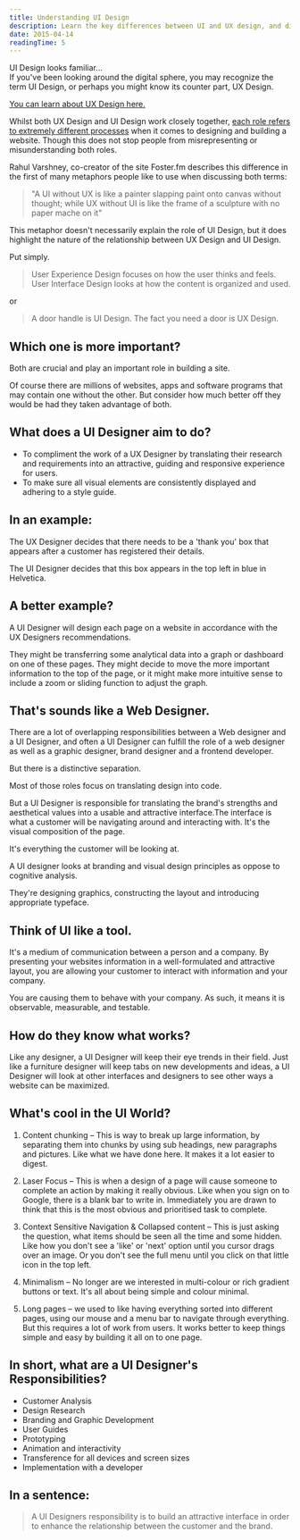 ```yaml
---
title: Understanding UI Design
description: Learn the key differences between UI and UX design, and discover how UI designers create attractive interfaces that enhance brand-customer relationships. Explore essential UI design principles and responsibilities.
date: 2015-04-14
readingTime: 5
---
```


UI Design looks familiar… <br />If you've been looking around the digital sphere, you may recognize the term UI Design, or perhaps you might know its counter part, UX Design.

<a href="/ux-design-explained">You can learn about UX Design here.</a>

Whilst both UX Design and UI Design work closely together, <a href="https://www.designerhire.com/ui-ux-designer">each role refers to extremely different processes</a> when it comes to designing and building a website. Though this does not stop people from misrepresenting or misunderstanding both roles.

Rahul Varshney, co-creator of the site Foster.fm describes this difference in the first of many metaphors people like to use when discussing both terms:

> "A UI without UX is like a painter slapping paint onto canvas without thought; while UX without UI is like the frame of a sculpture with no paper mache on it"

This metaphor doesn't necessarily explain the role of UI Design, but it does highlight the nature of the relationship between UX Design and UI Design.

Put simply.

> User Experience Design focuses on how the user thinks and feels.<br />
User Interface Design looks at how the content is organized and used.

or

> A door handle is UI Design. The fact you need a door is UX Design.

## Which one is more important?

Both are crucial and play an important role in building a site.

Of course there are millions of websites, apps and software programs that may contain one without the other. But consider how much better off they would be had they taken advantage of both.

## What does a UI Designer aim to do?

  * To compliment the work of a UX Designer by translating their research and requirements into an attractive, guiding and responsive experience for users.
  * To make sure all visual elements are consistently displayed and adhering to a style guide.

## In an example:

The UX Designer decides that there needs to be a 'thank you' box that appears after a customer has registered their details.

The UI Designer decides that this box appears in the top left in blue in Helvetica.

## A better example?

A UI Designer will design each page on a website in accordance with the UX Designers recommendations.

They might be transferring some analytical data into a graph or dashboard on one of these pages. They might decide to move the more important information to the top of the page, or it might make more intuitive sense to include a zoom or sliding function to adjust the graph.

## That's sounds like a Web Designer.

There are a lot of overlapping responsibilities between a Web designer and a UI Designer, and often a UI Designer can fulfill the role of a web designer as well as a graphic designer, brand designer and a frontend developer.

But there is a distinctive separation.

Most of those roles focus on translating design into code.

But a UI Designer is responsible for translating the brand's strengths and aesthetical values into a usable and attractive interface.The interface is what a customer will be navigating around and interacting with. It's the visual composition of the page.

It's everything the customer will be looking at.

A UI designer looks at branding and visual design principles as oppose to cognitive analysis.

They're designing graphics, constructing the layout and introducing appropriate typeface.

## Think of UI like a tool.

It's a medium of communication between a person and a company. By presenting your websites information in a well-formulated and attractive layout, you are allowing your customer to interact with information and your company.

You are causing them to behave with your company. As such, it means it is observable, measurable, and testable.

## How do they know what works?

Like any designer, a UI Designer will keep their eye trends in their field. Just like a furniture designer will keep tabs on new developments and ideas, a UI Designer will look at other interfaces and designers to see other ways a website can be maximized.

## What's cool in the UI World?

1. Content chunking – This is way to break up large information, by separating them into chunks by using sub headings, new paragraphs and pictures. Like what we have done here. It makes it a lot easier to digest.

2. Laser Focus – This is when a design of a page will cause someone to complete an action by making it really obvious. Like when you sign on to Google, there is a blank bar to write in. Immediately you are drawn to think that this is the most obvious and prioritised task to complete.

3. Context Sensitive Navigation & Collapsed content – This is just asking the question, what items should be seen all the time and some hidden. Like how you don't see a 'like' or 'next' option until you cursor drags over an image. Or you don't see the full menu until you click on that little icon in the top left.

4. Minimalism &#8211; No longer are we interested in multi-colour or rich gradient buttons or text. It's all about being simple and colour minimal.

5. Long pages – we used to like having everything sorted into different pages, using our mouse and a menu bar to navigate through everything. But this requires a lot of work from users. It works better to keep things simple and easy by building it all on to one page.

## In short, what are a UI Designer's Responsibilities?

  * Customer Analysis
  * Design Research
  * Branding and Graphic Development
  * User Guides
  * Prototyping
  * Animation and interactivity
  * Transference for all devices and screen sizes
  * Implementation with a developer

## In a sentence:

> A UI Designers responsibility is to build an attractive interface in order to enhance the relationship between the customer and the brand.
